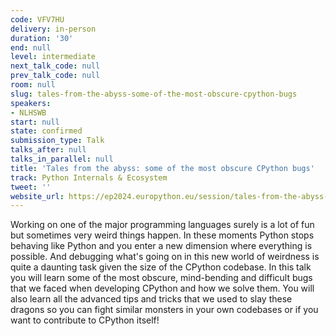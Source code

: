 ```yaml
---
code: VFV7HU
delivery: in-person
duration: '30'
end: null
level: intermediate
next_talk_code: null
prev_talk_code: null
room: null
slug: tales-from-the-abyss-some-of-the-most-obscure-cpython-bugs
speakers:
- NLHSWB
start: null
state: confirmed
submission_type: Talk
talks_after: null
talks_in_parallel: null
title: 'Tales from the abyss: some of the most obscure CPython bugs'
track: Python Internals & Ecosystem
tweet: ''
website_url: https://ep2024.europython.eu/session/tales-from-the-abyss-some-of-the-most-obscure-cpython-bugs
---
```


Working on one of the major programming languages surely is a lot of fun but sometimes very weird things happen. In these moments Python stops behaving like Python and you enter a new dimension where everything is possible. And debugging what's going on in this new world of weirdness is quite a daunting task given the size of the CPython codebase. In this talk you will learn some of the most obscure, mind-bending and difficult bugs that we faced when developing CPython and how we solve them. You will also learn all the advanced tips and tricks that we used to slay these dragons so you can fight similar monsters in your own codebases or if you want to contribute to CPython itself!
